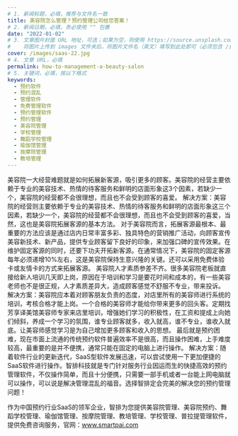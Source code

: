 ```yaml
---
# 1. 新闻标题，必填，推荐与文件名一致
title: 美容院怎么管理？预约管理公司给您答案！
# 2. 新闻日期，必填，务必使用 "" 包裹
date: "2022-01-02"
# 3. 文章图片封面 URL 地址，可选；如果为空，则使用 https://source.unsplash.com/800x450/?city
#    将图片上传到 images 文件夹后，将图片文件名（英文）填写到此处即可（必须包含 /images/ 前缀）
cover: /images/saas-22.jpg
# 4. 文章 URL，必填
permalink: how-to-management-a-beauty-salon
# 5. 关键词，必填，按以下格式
keywords:
  - 预约软件
  - 预约混乱
  - 管理软件
  - 免费管理软件
  - 预约管理软件
  - 预约管理
  - 美容院管理
  - 学校管理
  - 舞蹈学校管理
  - 瑜伽馆管理
  - 按摩院管理
  - 教培管理
---
```

  
美容院一大经营难题就是如何拓展新客源，吸引更多的顾客。美容院的经营主要依赖于专业的美容技术、热情的待客服务和鲜明的店面形象这3个因素，若缺少一个，美容院的经营都不会很理想，而且也不会受到顾客的喜爱。
解决方案：美容院的经营则主要依赖于专业的美容技术、热情的待客服务和鲜明的店面形象这三个因素，若缺少一个，美容院的经营都不会很理想，而且也不会受到顾客的喜爱，当然，这也是美容院拓展客源的基本方法。
对于美容院而言，拓展客源最根本、最重要的方法应该是通过店内日常丰富多彩、独具特色的营销推广活动，向顾客宣传美容新技术、新产品，提供专业顾客留下良好的印象，来加强口碑的宣传效果。在维护固定客源的同时，还要下功夫开拓新客源。在通常情况下，美容院的固定客源每年必须递增10%左右，这是美容院保持生意兴隆的关键。还可以采用免费体验卡或友情卡的方式来拓展客源。
美容院人才素质参差不齐。很多美容院老板就直接给新人培训几天即上岗，原因在于培训和学习是要花时间和成本的，有一些美容老师也不是很正规，人才素质差异大，造成顾客感觉不舒服不专业，带来投诉。
解决方案：美容院应本着对顾客朋友负责的态度，对店里所有的美容师进行系统的培训，考核合格才能上岗。一个合格的美容师才能给你带来更多的回头客。定期找芳享译美馆美容师专家来店里培训，增强她们学习的积极性，在工资和提成上向她们倾斜，养成一个学习的氛围，谁专业顾客就多，收入就高，谁不专业，谁收入就底。让美容师感觉学习是为自己增加更多顾客和收入的思想。
最后就是预约困难，现在市面上流通的传统预约软件普遍效率不是很高，而且操作困难，上手难度较高，最重要的是并不便携，通常只能在固定的电脑上进行操作。
解决方案：随着软件行业的更新迭代，SaaS型软件发展迅速，可以尝试使用一下更加便捷的SaaS软件进行操作。智排科技就是专门针对服务行业因运而生的快捷高效的预约管理软件，不仅操作简单，而且十分便携，只需要一部手机或者一台能上网电脑就可以操作，可以说是解决管理混乱的福音。选择智排定会完美的解决您的预约管理问题！

作为中国预约行业SaaS的领军企业，智排为您提供美容院管理、美容院预约、舞蹈学校管理、瑜伽馆管理、按摩院管理、教培管理、学校管理、普拉提管理软件，提供免费咨询服务，官网：www.smartpai.com